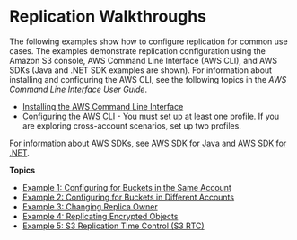 # Replication Walkthroughs<a name="replication-example-walkthroughs"></a>

The following examples show how to configure replication for common use cases\. The examples demonstrate replication configuration using the Amazon S3 console, AWS Command Line Interface \(AWS CLI\), and AWS SDKs \(Java and \.NET SDK examples are shown\)\. For information about installing and configuring the AWS CLI, see the following topics in the *AWS Command Line Interface User Guide*\.
+  [Installing the AWS Command Line Interface](https://docs.aws.amazon.com/cli/latest/userguide/installing.html) 
+  [Configuring the AWS CLI](https://docs.aws.amazon.com/cli/latest/userguide/cli-chap-getting-started.html) \- You must set up at least one profile\. If you are exploring cross\-account scenarios, set up two profiles\.

For information about AWS SDKs, see [AWS SDK for Java](https://aws.amazon.com/sdk-for-java/) and [AWS SDK for \.NET](https://aws.amazon.com/sdk-for-net/)\.

**Topics**
+ [Example 1: Configuring for Buckets in the Same Account](replication-walkthrough1.mdx)
+ [Example 2: Configuring for Buckets in Different Accounts](replication-walkthrough-2.mdx)
+ [Example 3: Changing Replica Owner](replication-walkthrough-3.mdx)
+ [Example 4: Replicating Encrypted Objects](replication-walkthrough-4.mdx)
+ [Example 5: S3 Replication Time Control \(S3 RTC\)](replication-walkthrough-5.mdx)